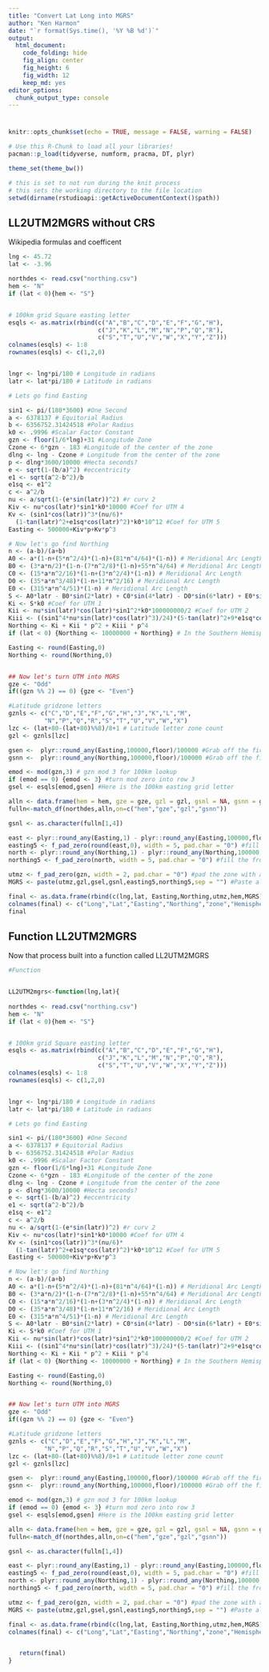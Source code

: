 ```yaml
---
title: "Convert Lat Long into MGRS"
author: "Ken Harmon"
date: "`r format(Sys.time(), '%Y %B %d')`"
output:
  html_document:
    code_folding: hide
    fig_align: center
    fig_height: 6
    fig_width: 12
    keep_md: yes
editor_options:
  chunk_output_type: console
---
```


# {.tabset .tabset-fade}

```r
knitr::opts_chunk$set(echo = TRUE, message = FALSE, warning = FALSE)
```

```r
# Use this R-Chunk to load all your libraries!
pacman::p_load(tidyverse, numform, pracma, DT, plyr)

theme_set(theme_bw())
```

```r
# this is set to not run during the knit process
# this sets the working directory to the file location
setwd(dirname(rstudioapi::getActiveDocumentContext()$path))
```

## LL2UTM2MGRS without CRS

Wikipedia formulas and coefficent

```r
lng <- 45.72
lat <- -3.96

northdes <- read.csv("northing.csv")
hem <- "N"
if (lat < 0){hem <- "S"}


# 100km grid Square easting letter
esqls <- as.matrix(rbind(c("A","B","C","D","E","F","G","H"),
                         c("J","K","L","M","N","P","Q","R"),
                         c("S","T","U","V","W","X","Y","Z")))
colnames(esqls) <- 1:8
rownames(esqls) <- c(1,2,0)


lngr <- lng*pi/180 # Longitude in radians
latr <- lat*pi/180 # Latitude in radians

# Lets go find Easting

sin1 <- pi/(180*3600) #One Second
a <- 6378137 # Equitorial Radius
b <- 6356752.31424518 #Polar Radius
k0 <- .9996 #Scalar Factor Constant
gzn <- floor(1/6*lng)+31 #Longitude Zone
Czone <- 6*gzn - 183 #Longitude of the center of the zone
dlng <- lng - Czone # Longitude from the center of the zone
p <- dlng*3600/10000 #Hecta seconds?
e <- sqrt(1-(b/a)^2) #eccentricity
e1 <- sqrt(a^2-b^2)/b
e1sq <- e1^2
c <- a^2/b
nu <- a/sqrt(1-(e*sin(latr))^2) #r curv 2
Kiv <- nu*cos(latr)*sin1*k0*10000 #Coef for UTM 4
Kv <- (sin1*cos(latr))^3*(nu/6)*
  (1-tan(latr)^2+e1sq*cos(latr)^2)*k0*10^12 #Coef for UTM 5
Easting <- 500000+Kiv*p+Kv*p^3

# Now let's go find Northing
n <- (a-b)/(a+b)
A0 <- a*(1-n+(5*n^2/4)*(1-n)+(81*n^4/64)*(1-n)) # Meridional Arc Length
B0 <- (3*a*n/2)*(1-n-(7*n^2/8)*(1-n)+55*n^4/64) # Meridional Arc Length
C0 <- (15*a*n^2/16)*(1-n+(3*n^2/4)*(1-n)) # Meridional Arc Length
D0 <- (35*a*n^3/48)*(1-n+11*n^2/16) # Meridional Arc Length
E0 <- (315*a*n^4/51)*(1-n) # Meridional Arc Length
S <- A0*latr - B0*sin(2*latr) + C0*sin(4*latr) - D0*sin(6*latr) + E0*sin(8*latr) # Meridional Arc
Ki <- S*k0 #Coef for UTM 1
Kii <- nu*sin(latr)*cos(latr)*sin1^2*k0*100000000/2 #Coef for UTM 2
Kiii <- ((sin1^4*nu*sin(latr)*cos(latr)^3)/24)*(5-tan(latr)^2+9*e1sq*cos(latr)^2*cos(latr)^4)*k0*10^16 #Coef for UTM 2
Northing <- Ki + Kii * p^2 + Kiii * p^4 
if (lat < 0) {Northing <- 10000000 + Northing} # In the Southern Hemisphere is Northing is measured from the south pole instead of from the equator

Easting <- round(Easting,0)
Northing <- round(Northing,0)


## Now let's turn UTM into MGRS
gze <- "Odd"
if((gzn %% 2) == 0) {gze <- "Even"}

#Latitude gridzone letters
gznls <- c("C","D","E","F","G","H","J","K","L","M",
          "N","P","Q","R","S","T","U","V","W","X")
lzc <- (lat+80-(lat+80)%%8)/8+1 # Latitude letter zone count
gzl <- gznls[lzc]

gsen <-  plyr::round_any(Easting,100000,floor)/100000 #Grab off the first digit off the Easting
gsnn <-  plyr::round_any(Northing,100000,floor)/100000 #Grab off the first two digits off the Northing

emod <- mod(gzn,3) # gzn mod 3 for 100km lookup
if (emod == 0) {emod <- 3} #turn mod zero into row 3
gsel <- esqls[emod,gsen] #Here is the 100km easting grid letter

alln <- data.frame(hem = hem, gze = gze, gzl = gzl, gsnl = NA, gsnn = gsnn)
fulln<-match_df(northdes,alln,on=c("hem","gze","gzl","gsnn"))

gsnl <- as.character(fulln[1,4])

east <- plyr::round_any(Easting,1) - plyr::round_any(Easting,100000,floor) #Snatch the right 5 digits off the easting
easting5 <- f_pad_zero(round(east,0), width = 5, pad.char = "0") #fill the front with zeros if needed
north <- plyr::round_any(Northing,1) - plyr::round_any(Northing,100000,floor) #Snatch the right 5 digits off the northing
northing5 <- f_pad_zero(north, width = 5, pad.char = "0") #fill the front with zeros if needed

utmz <- f_pad_zero(gzn, width = 2, pad.char = "0") #pad the zone with a zero, if needed
MGRS <- paste(utmz,gzl,gsel,gsnl,easting5,northing5,sep = "") #Paste all six pieces together

final <- as.data.frame(rbind(c(lng,lat, Easting,Northing,utmz,hem,MGRS))) 
colnames(final) <- c("Long","Lat","Easting","Northing","zone","Hemisphere","MGRS") 
final

```

## Function LL2UTM2MGRS

Now that process built into a function called LL2UTM2MGRS

```r

#Function


LL2UTM2mgrs<-function(lng,lat){
  
northdes <- read.csv("northing.csv")
hem <- "N"
if (lat < 0){hem <- "S"}


# 100km grid Square easting letter
esqls <- as.matrix(rbind(c("A","B","C","D","E","F","G","H"),
                         c("J","K","L","M","N","P","Q","R"),
                         c("S","T","U","V","W","X","Y","Z")))
colnames(esqls) <- 1:8
rownames(esqls) <- c(1,2,0)


lngr <- lng*pi/180 # Longitude in radians
latr <- lat*pi/180 # Latitude in radians

# Lets go find Easting

sin1 <- pi/(180*3600) #One Second
a <- 6378137 # Equitorial Radius
b <- 6356752.31424518 #Polar Radius
k0 <- .9996 #Scalar Factor Constant
gzn <- floor(1/6*lng)+31 #Longitude Zone
Czone <- 6*gzn - 183 #Longitude of the center of the zone
dlng <- lng - Czone # Longitude from the center of the zone
p <- dlng*3600/10000 #Hecta seconds?
e <- sqrt(1-(b/a)^2) #eccentricity
e1 <- sqrt(a^2-b^2)/b
e1sq <- e1^2
c <- a^2/b
nu <- a/sqrt(1-(e*sin(latr))^2) #r curv 2
Kiv <- nu*cos(latr)*sin1*k0*10000 #Coef for UTM 4
Kv <- (sin1*cos(latr))^3*(nu/6)*
  (1-tan(latr)^2+e1sq*cos(latr)^2)*k0*10^12 #Coef for UTM 5
Easting <- 500000+Kiv*p+Kv*p^3

# Now let's go find Northing
n <- (a-b)/(a+b)
A0 <- a*(1-n+(5*n^2/4)*(1-n)+(81*n^4/64)*(1-n)) # Meridional Arc Length
B0 <- (3*a*n/2)*(1-n-(7*n^2/8)*(1-n)+55*n^4/64) # Meridional Arc Length
C0 <- (15*a*n^2/16)*(1-n+(3*n^2/4)*(1-n)) # Meridional Arc Length
D0 <- (35*a*n^3/48)*(1-n+11*n^2/16) # Meridional Arc Length
E0 <- (315*a*n^4/51)*(1-n) # Meridional Arc Length
S <- A0*latr - B0*sin(2*latr) + C0*sin(4*latr) - D0*sin(6*latr) + E0*sin(8*latr) # Meridional Arc
Ki <- S*k0 #Coef for UTM 1
Kii <- nu*sin(latr)*cos(latr)*sin1^2*k0*100000000/2 #Coef for UTM 2
Kiii <- ((sin1^4*nu*sin(latr)*cos(latr)^3)/24)*(5-tan(latr)^2+9*e1sq*cos(latr)^2*cos(latr)^4)*k0*10^16 #Coef for UTM 2
Northing <- Ki + Kii * p^2 + Kiii * p^4 
if (lat < 0) {Northing <- 10000000 + Northing} # In the Southern Hemisphere is Northing is measured from the south pole instead of from the equator

Easting <- round(Easting,0)
Northing <- round(Northing,0)


## Now let's turn UTM into MGRS
gze <- "Odd"
if((gzn %% 2) == 0) {gze <- "Even"}

#Latitude gridzone letters
gznls <- c("C","D","E","F","G","H","J","K","L","M",
          "N","P","Q","R","S","T","U","V","W","X")
lzc <- (lat+80-(lat+80)%%8)/8+1 # Latitude letter zone count
gzl <- gznls[lzc]

gsen <-  plyr::round_any(Easting,100000,floor)/100000 #Grab off the first digit off the Easting
gsnn <-  plyr::round_any(Northing,100000,floor)/100000 #Grab off the first two digits off the Northing

emod <- mod(gzn,3) # gzn mod 3 for 100km lookup
if (emod == 0) {emod <- 3} #turn mod zero into row 3
gsel <- esqls[emod,gsen] #Here is the 100km easting grid letter

alln <- data.frame(hem = hem, gze = gze, gzl = gzl, gsnl = NA, gsnn = gsnn)
fulln<-match_df(northdes,alln,on=c("hem","gze","gzl","gsnn"))

gsnl <- as.character(fulln[1,4])

east <- plyr::round_any(Easting,1) - plyr::round_any(Easting,100000,floor) #Snatch the right 5 digits off the easting
easting5 <- f_pad_zero(round(east,0), width = 5, pad.char = "0") #fill the front with zeros if needed
north <- plyr::round_any(Northing,1) - plyr::round_any(Northing,100000,floor) #Snatch the right 5 digits off the northing
northing5 <- f_pad_zero(north, width = 5, pad.char = "0") #fill the front with zeros if needed

utmz <- f_pad_zero(gzn, width = 2, pad.char = "0") #pad the zone with a zero, if needed
MGRS <- paste(utmz,gzl,gsel,gsnl,easting5,northing5,sep = "") #Paste all six pieces together

final <- as.data.frame(rbind(c(lng,lat, Easting,Northing,utmz,hem,MGRS))) 
colnames(final) <- c("Long","Lat","Easting","Northing","zone","Hemisphere","MGRS") 


   return(final)
}


```

